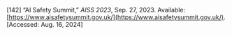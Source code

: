 \[142\]	“AI Safety Summit,” *AISS 2023*, Sep. 27, 2023\. Available: [https://www.aisafetysummit.gov.uk/](https://www.aisafetysummit.gov.uk/). \[Accessed: Aug. 16, 2024\]